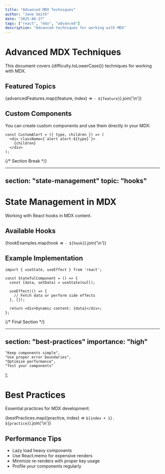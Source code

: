 ```yaml
---
title: "Advanced MDX Techniques"
author: "Jane Smith"
date: "2025-06-27"
tags: ["react", "mdx", "advanced"]
description: "Advanced techniques for working with MDX"
---
```



# Advanced MDX Techniques

This document covers {difficulty.toLowerCase()} techniques for working with MDX.

## Featured Topics

{advancedFeatures.map((feature, index) => `- ${feature}`).join('\n')}

## Custom Components

You can create custom components and use them directly in your MDX:

```tsx
const CustomAlert = ({ type, children }) => (
  <div className={`alert alert-${type}`}>
    {children}
  </div>
);
```

{/* Section Break */}

---
section: "state-management"
topic: "hooks"
---


# State Management in MDX

Working with React hooks in MDX content.

## Available Hooks

{hookExamples.map(hook => `- ${hook}`).join('\n')}

## Example Implementation

```tsx
import { useState, useEffect } from 'react';

const StatefulComponent = () => {
  const [data, setData] = useState(null);
  
  useEffect(() => {
    // Fetch data or perform side effects
  }, []);
  
  return <div>Dynamic content: {data}</div>;
};
```

{/* Final Section */}

---
section: "best-practices"
importance: "high"
---

    "Keep components simple",
    "Use proper error boundaries",
    "Optimize performance",
    "Test your components"
];

# Best Practices

Essential practices for MDX development:

{bestPractices.map((practice, index) => `${index + 1}. ${practice}`).join('\n')}

## Performance Tips

- Lazy load heavy components
- Use React.memo for expensive renders
- Minimize re-renders with proper key usage
- Profile your components regularly
